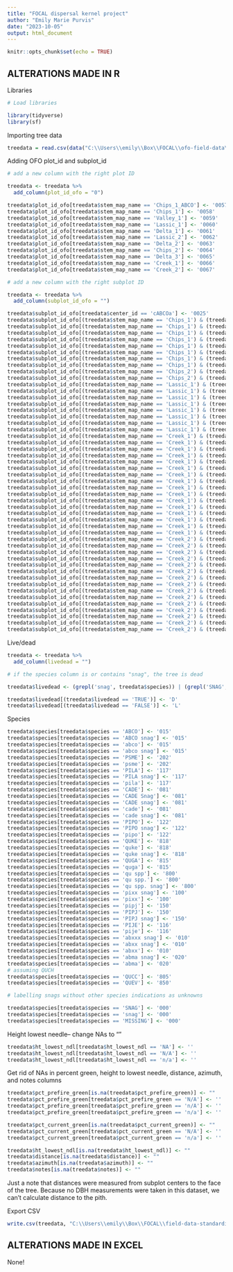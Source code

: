 ```yaml
---
title: "FOCAL dispersal kernel project"
author: "Emily Marie Purvis"
date: "2023-10-05"
output: html_document
---
```


```r
knitr::opts_chunk$set(echo = TRUE)
```

## ALTERATIONS MADE IN R

Libraries 

```r

# Load libraries 

library(tidyverse)
library(sf)

```
Importing tree data

```r

treedata = read.csv(data("C:\\Users\\emily\\Box\\FOCAL\\ofo-field-data\\1_received-data\\0004\\data\\stems_v3_aligned.csv"))

```

Adding OFO plot_id and subplot_id

```r
# add a new column with the right plot ID

treedata <- treedata %>%
  add_column(plot_id_ofo = "0")

treedata$plot_id_ofo[treedata$stem_map_name == 'Chips_1_ABCO'] <- '0057'
treedata$plot_id_ofo[treedata$stem_map_name == 'Chips_1'] <- '0058'
treedata$plot_id_ofo[treedata$stem_map_name == 'Valley_1'] <- '0059'
treedata$plot_id_ofo[treedata$stem_map_name == 'Lassic_1'] <- '0060'
treedata$plot_id_ofo[treedata$stem_map_name == 'Delta_1'] <- '0061'
treedata$plot_id_ofo[treedata$stem_map_name == 'Lassic_2'] <- '0062'
treedata$plot_id_ofo[treedata$stem_map_name == 'Delta_2'] <- '0063'
treedata$plot_id_ofo[treedata$stem_map_name == 'Chips_2'] <- '0064'
treedata$plot_id_ofo[treedata$stem_map_name == 'Delta_3'] <- '0065'
treedata$plot_id_ofo[treedata$stem_map_name == 'Creek_1'] <- '0066'
treedata$plot_id_ofo[treedata$stem_map_name == 'Creek_2'] <- '0067'

# add a new column with the right subplot ID

treedata <- treedata %>%
  add_column(subplot_id_ofo = "") 

treedata$subplot_id_ofo[treedata$center_id == 'cABCOa'] <- '0025'
treedata$subplot_id_ofo[(treedata$stem_map_name == 'Chips_1') & (treedata$center_id == 'c24a')] <- '0026'
treedata$subplot_id_ofo[(treedata$stem_map_name == 'Chips_1') & (treedata$center_id == 'c23a')] <- '0027'
treedata$subplot_id_ofo[(treedata$stem_map_name == 'Chips_1') & (treedata$center_id == 'c22a')] <- '0028'
treedata$subplot_id_ofo[(treedata$stem_map_name == 'Chips_1') & (treedata$center_id == 'c21a')] <- '0029'
treedata$subplot_id_ofo[(treedata$stem_map_name == 'Chips_1') & (treedata$center_id == 'c17a')] <- '0030'
treedata$subplot_id_ofo[(treedata$stem_map_name == 'Chips_1') & (treedata$center_id == 'c18a')] <- '0031'
treedata$subplot_id_ofo[(treedata$stem_map_name == 'Chips_1') & (treedata$center_id == 'c19a')] <- '0032'
treedata$subplot_id_ofo[(treedata$stem_map_name == 'Chips_1') & (treedata$center_id == 'c20a')] <- '0033'
treedata$subplot_id_ofo[(treedata$stem_map_name == 'Chips_2') & (treedata$center_id == 'C16A')] <- '0034'
treedata$subplot_id_ofo[(treedata$stem_map_name == 'Chips_2') & (treedata$center_id == 'C12A')] <- '0035'
treedata$subplot_id_ofo[(treedata$stem_map_name == 'Lassic_1') & (treedata$center_id == 'c24a')] <- '0036'
treedata$subplot_id_ofo[(treedata$stem_map_name == 'Lassic_1') & (treedata$center_id == 'c23a')] <- '0037'
treedata$subplot_id_ofo[(treedata$stem_map_name == 'Lassic_1') & (treedata$center_id == 'c22a')] <- '0038'
treedata$subplot_id_ofo[(treedata$stem_map_name == 'Lassic_1') & (treedata$center_id == 'c21a')] <- '0039'
treedata$subplot_id_ofo[(treedata$stem_map_name == 'Lassic_1') & (treedata$center_id == 'c17a')] <- '0040'
treedata$subplot_id_ofo[(treedata$stem_map_name == 'Lassic_1') & (treedata$center_id == 'c18a')] <- '0041'
treedata$subplot_id_ofo[(treedata$stem_map_name == 'Lassic_1') & (treedata$center_id == 'c19a')] <- '0042'
treedata$subplot_id_ofo[(treedata$stem_map_name == 'Lassic_1') & (treedata$center_id == 'c20a')] <- '0043'
treedata$subplot_id_ofo[(treedata$stem_map_name == 'Creek_1') & (treedata$center_id == 'c11')] <- '0044'
treedata$subplot_id_ofo[(treedata$stem_map_name == 'Creek_1') & (treedata$center_id == 'c10')] <- '0045'
treedata$subplot_id_ofo[(treedata$stem_map_name == 'Creek_1') & (treedata$center_id == 'c14')] <- '0046'
treedata$subplot_id_ofo[(treedata$stem_map_name == 'Creek_1') & (treedata$center_id == 'c15')] <- '0047'
treedata$subplot_id_ofo[(treedata$stem_map_name == 'Creek_1') & (treedata$center_id == 'c16')] <- '0048'
treedata$subplot_id_ofo[(treedata$stem_map_name == 'Creek_1') & (treedata$center_id == 'c12')] <- '0049'
treedata$subplot_id_ofo[(treedata$stem_map_name == 'Creek_1') & (treedata$center_id == 'c08')] <- '0050'
treedata$subplot_id_ofo[(treedata$stem_map_name == 'Creek_1') & (treedata$center_id == 'c07')] <- '0051'
treedata$subplot_id_ofo[(treedata$stem_map_name == 'Creek_1') & (treedata$center_id == 'c06')] <- '0052'
treedata$subplot_id_ofo[(treedata$stem_map_name == 'Creek_1') & (treedata$center_id == 'c13')] <- '0053'
treedata$subplot_id_ofo[(treedata$stem_map_name == 'Creek_1') & (treedata$center_id == 'c09')] <- '0054'
treedata$subplot_id_ofo[(treedata$stem_map_name == 'Creek_1') & (treedata$center_id == 'c01')] <- '0055'
treedata$subplot_id_ofo[(treedata$stem_map_name == 'Creek_1') & (treedata$center_id == 'c05')] <- '0056'
treedata$subplot_id_ofo[(treedata$stem_map_name == 'Creek_1') & (treedata$center_id == 'c02')] <- '0057'
treedata$subplot_id_ofo[(treedata$stem_map_name == 'Creek_1') & (treedata$center_id == 'c03')] <- '0058'
treedata$subplot_id_ofo[(treedata$stem_map_name == 'Creek_1') & (treedata$center_id == 'c04')] <- '0059'
treedata$subplot_id_ofo[(treedata$stem_map_name == 'Creek_2') & (treedata$center_id == 'c06')] <- '0060'
treedata$subplot_id_ofo[(treedata$stem_map_name == 'Creek_2') & (treedata$center_id == 'c02')] <- '0061'
treedata$subplot_id_ofo[(treedata$stem_map_name == 'Creek_2') & (treedata$center_id == 'c01')] <- '0062'
treedata$subplot_id_ofo[(treedata$stem_map_name == 'Creek_2') & (treedata$center_id == 'c05')] <- '0063'
treedata$subplot_id_ofo[(treedata$stem_map_name == 'Creek_2') & (treedata$center_id == 'c13')] <- '0064'
treedata$subplot_id_ofo[(treedata$stem_map_name == 'Creek_2') & (treedata$center_id == 'c14')] <- '0065'
treedata$subplot_id_ofo[(treedata$stem_map_name == 'Creek_2') & (treedata$center_id == 'c10')] <- '0066'
treedata$subplot_id_ofo[(treedata$stem_map_name == 'Creek_2') & (treedata$center_id == 'c15')] <- '0067'
treedata$subplot_id_ofo[(treedata$stem_map_name == 'Creek_2') & (treedata$center_id == 'c11')] <- '0068'
treedata$subplot_id_ofo[(treedata$stem_map_name == 'Creek_2') & (treedata$center_id == 'c07')] <- '0069'
treedata$subplot_id_ofo[(treedata$stem_map_name == 'Creek_2') & (treedata$center_id == 'c03')] <- '0070'
treedata$subplot_id_ofo[(treedata$stem_map_name == 'Creek_2') & (treedata$center_id == 'c04')] <- '0071'
treedata$subplot_id_ofo[(treedata$stem_map_name == 'Creek_2') & (treedata$center_id == 'c08')] <- '0072'
treedata$subplot_id_ofo[(treedata$stem_map_name == 'Creek_2') & (treedata$center_id == 'c12')] <- '0073'
treedata$subplot_id_ofo[(treedata$stem_map_name == 'Creek_2') & (treedata$center_id == 'c16')] <- '0074'

```

Live/dead

```r

treedata <- treedata %>%
  add_column(livedead = "")

# if the species column is or contains "snag", the tree is dead

treedata$livedead <- (grepl('snag', treedata$species)) | (grepl('SNAG', treedata$species)) | (grepl('Snag', treedata$species))

treedata$livedead[(treedata$livedead == 'TRUE')] <- 'D'
treedata$livedead[(treedata$livedead == 'FALSE')] <- 'L'

```

Species

```r

treedata$species[treedata$species == 'ABCO'] <- '015'
treedata$species[treedata$species == 'ABCO snag'] <- '015'
treedata$species[treedata$species == 'abco'] <- '015'
treedata$species[treedata$species == 'abco snag'] <- '015'
treedata$species[treedata$species == 'PSME'] <- '202'
treedata$species[treedata$species == 'psme'] <- '202'
treedata$species[treedata$species == 'PILA'] <- '117'
treedata$species[treedata$species == 'PILA snag'] <- '117'
treedata$species[treedata$species == 'pila'] <- '117'
treedata$species[treedata$species == 'CADE'] <- '081'
treedata$species[treedata$species == 'CADE Snag'] <- '081'
treedata$species[treedata$species == 'CADE snag'] <- '081'
treedata$species[treedata$species == 'cade'] <- '081'
treedata$species[treedata$species == 'cade snag'] <- '081'
treedata$species[treedata$species == 'PIPO'] <- '122'
treedata$species[treedata$species == 'PIPO snag'] <- '122'
treedata$species[treedata$species == 'pipo'] <- '122'
treedata$species[treedata$species == 'QUKE'] <- '818'
treedata$species[treedata$species == 'quke'] <- '818'
treedata$species[treedata$species == 'quke snag'] <- '818'
treedata$species[treedata$species == 'QUGA'] <- '815'
treedata$species[treedata$species == 'quga'] <- '815'
treedata$species[treedata$species == 'qu spp'] <- '800'
treedata$species[treedata$species == 'qu spp.'] <- '800'
treedata$species[treedata$species == 'qu spp. snag'] <- '800'
treedata$species[treedata$species == 'pixx snag'] <- '100'
treedata$species[treedata$species == 'pixx'] <- '100'
treedata$species[treedata$species == 'pipj'] <- '150'
treedata$species[treedata$species == 'PIPJ'] <- '150'
treedata$species[treedata$species == 'PIPJ snag'] <- '150'
treedata$species[treedata$species == 'PIJE'] <- '116'
treedata$species[treedata$species == 'pije'] <- '116'
treedata$species[treedata$species == 'abxxx snag'] <- '010'
treedata$species[treedata$species == 'abxx snag'] <- '010'
treedata$species[treedata$species == 'abxx'] <- '010'
treedata$species[treedata$species == 'abma snag'] <- '020'
treedata$species[treedata$species == 'abma'] <- '020'
# assuming QUCH
treedata$species[treedata$species == 'QUCC'] <- '805'
treedata$species[treedata$species == 'QUEV'] <- '850'

# labelling snags without other species indications as unknowns

treedata$species[treedata$species == 'SNAG'] <- '000'
treedata$species[treedata$species == 'snag'] <- '000'
treedata$species[treedata$species == 'MISSING'] <- '000'
```

Height lowest needle-- change NAs to ""

```r

treedata$ht_lowest_ndl[treedata$ht_lowest_ndl == 'NA'] <- ''
treedata$ht_lowest_ndl[treedata$ht_lowest_ndl == 'N/A'] <- ''
treedata$ht_lowest_ndl[treedata$ht_lowest_ndl == 'n/a'] <- ''

```

Get rid of NAs in percent green, height to lowest needle, distance, azimuth, and notes columns

```r

treedata$pct_prefire_green[is.na(treedata$pct_prefire_green)] <- ""
treedata$pct_prefire_green[treedata$pct_prefire_green == 'N/A'] <- ''
treedata$pct_prefire_green[treedata$pct_prefire_green == 'n/A'] <- ''
treedata$pct_prefire_green[treedata$pct_prefire_green == 'n/a'] <- ''

treedata$pct_current_green[is.na(treedata$pct_current_green)] <- ""
treedata$pct_current_green[treedata$pct_current_green == 'N/A'] <- ''
treedata$pct_current_green[treedata$pct_current_green == 'n/a'] <- ''

treedata$ht_lowest_ndl[is.na(treedata$ht_lowest_ndl)] <- ""
treedata$distance[is.na(treedata$distance)] <- ""
treedata$azimuth[is.na(treedata$azimuth)] <- ""
treedata$notes[is.na(treedata$notes)] <- ""

```

Just a note that distances were measured from subplot centers to the face of the tree. Because no DBH measurements were taken in this dataset, we can't calculate distance to the pith.


Export CSV

```r

write.csv(treedata, "C:\\Users\\emily\\Box\\FOCAL\\field-data-standardization\\FOCAL.dispersal.kernel.project\\20231005_FOCAL_dispersal_kernel_project.csv")

```


## ALTERATIONS MADE IN EXCEL

None!

